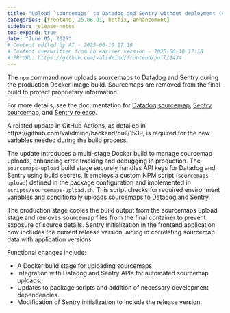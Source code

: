 ```yaml
---
title: "Upload `sourcemaps` to Datadog and Sentry without deployment (#1434)"
categories: [frontend, 25.06.01, hotfix, enhancement]
sidebar: release-notes
toc-expand: true
date: "June 05, 2025"
# Content edited by AI - 2025-06-10 17:18
# Content overwritten from an earlier version - 2025-06-10 17:18
# PR URL: https://github.com/validmind/frontend/pull/1434
---
```


The `npm` command now uploads sourcemaps to Datadog and Sentry during the production Docker image build. Sourcemaps are removed from the final build to protect proprietary information.

For more details, see the documentation for [Datadog sourcemap](https://docs.datadoghq.com/real_user_monitoring/guide/upload-javascript-source-maps/), [Sentry sourcemap](https://docs.sentry.io/platforms/javascript/sourcemaps/uploading/cli/), and [Sentry release](https://docs.sentry.io/cli/releases/).

A related update in GitHub Actions, as detailed in https://github.com/validmind/backend/pull/1539, is required for the new variables needed during the build process.

The update introduces a multi-stage Docker build to manage sourcemap uploads, enhancing error tracking and debugging in production. The `sourcemaps-upload` build stage securely handles API keys for Datadog and Sentry using build secrets. It employs a custom NPM script (`sourcemaps-upload`) defined in the package configuration and implemented in `scripts/sourcemaps-upload.sh`. This script checks for required environment variables and conditionally uploads sourcemaps to Datadog and Sentry.

The production stage copies the build output from the sourcemaps upload stage and removes sourcemap files from the final container to prevent exposure of source details. Sentry initialization in the frontend application now includes the current release version, aiding in correlating sourcemap data with application versions.

Functional changes include:

- A Docker build stage for uploading sourcemaps.
- Integration with Datadog and Sentry APIs for automated sourcemap uploads.
- Updates to package scripts and addition of necessary development dependencies.
- Modification of Sentry initialization to include the release version.

<!--- VALIDATION SUMMARY
Content Type: title
Validation Status: CHECK
Attempts: 7
Last Validation: 2025-06-10 17:16:29
Result: The edited content is a clear and concise improvement over the original. Here are some specific points of evaluation:

1. **Clarity and Readability**: 
   - The edited version removes the ticket number "[SC-10091]", which may not be necessary for the general audience and improves clarity.
   - The u...
Failure Patterns: {'formatting': 1}
Reedit Available: Yes
Reedit Message: The edited content is a clear and concise improvement over the original. Here are some specific points of evaluation:

1. **Clarity and Readability**: 
   - The edited version removes the ticket numbe...
--->
